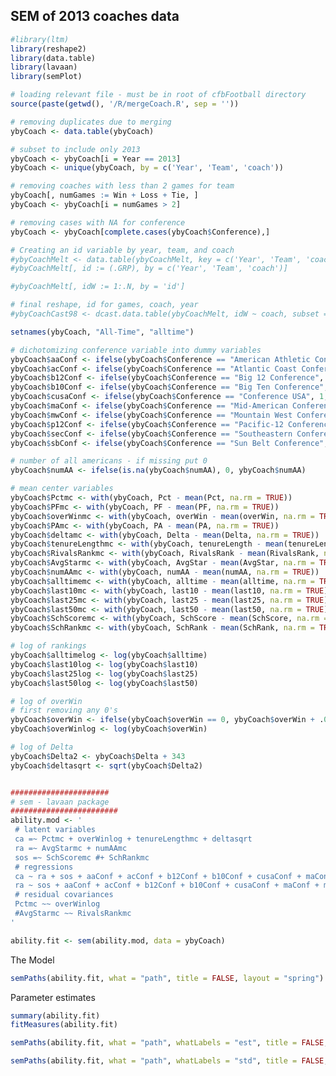 SEM of 2013 coaches data
-----------------

```r
#library(ltm)
library(reshape2)
library(data.table)
library(lavaan)
library(semPlot)

# loading relevant file - must be in root of cfbFootball directory
source(paste(getwd(), '/R/mergeCoach.R', sep = ''))

# removing duplicates due to merging
ybyCoach <- data.table(ybyCoach)

# subset to include only 2013
ybyCoach <- ybyCoach[i = Year == 2013]
ybyCoach <- unique(ybyCoach, by = c('Year', 'Team', 'coach'))

# removing coaches with less than 2 games for team
ybyCoach[, numGames := Win + Loss + Tie, ]
ybyCoach <- ybyCoach[i = numGames > 2]

# removing cases with NA for conference
ybyCoach <- ybyCoach[complete.cases(ybyCoach$Conference),]

# Creating an id variable by year, team, and coach
#ybyCoachMelt <- data.table(ybyCoachMelt, key = c('Year', 'Team', 'coach'))
#ybyCoachMelt[, id := (.GRP), by = c('Year', 'Team', 'coach')]

#ybyCoachMelt[, idW := 1:.N, by = 'id']

# final reshape, id for games, coach, year
#ybyCoachCast98 <- dcast.data.table(ybyCoachMelt, idW ~ coach, subset = (Year == 1998))[, idW := NULL]

setnames(ybyCoach, "All-Time", "alltime")

# dichotomizing conference variable into dummy variables
ybyCoach$aaConf <- ifelse(ybyCoach$Conference == "American Athletic Conference", 1, 0)
ybyCoach$acConf <- ifelse(ybyCoach$Conference == "Atlantic Coast Conference", 1, 0)
ybyCoach$b12Conf <- ifelse(ybyCoach$Conference == "Big 12 Conference", 1, 0)
ybyCoach$b10Conf <- ifelse(ybyCoach$Conference == "Big Ten Conference", 1, 0)
ybyCoach$cusaConf <- ifelse(ybyCoach$Conference == "Conference USA", 1, 0)
ybyCoach$maConf <- ifelse(ybyCoach$Conference == "Mid-American Conference", 1, 0)
ybyCoach$mwConf <- ifelse(ybyCoach$Conference == "Mountain West Conference", 1, 0)
ybyCoach$p12Conf <- ifelse(ybyCoach$Conference == "Pacific-12 Conference", 1, 0)
ybyCoach$secConf <- ifelse(ybyCoach$Conference == "Southeastern Conference", 1, 0)
ybyCoach$sbConf <- ifelse(ybyCoach$Conference == "Sun Belt Conference", 1, 0)

# number of all americans - if missing put 0
ybyCoach$numAA <- ifelse(is.na(ybyCoach$numAA), 0, ybyCoach$numAA)

# mean center variables
ybyCoach$Pctmc <- with(ybyCoach, Pct - mean(Pct, na.rm = TRUE))
ybyCoach$PFmc <- with(ybyCoach, PF - mean(PF, na.rm = TRUE))
ybyCoach$overWinmc <- with(ybyCoach, overWin - mean(overWin, na.rm = TRUE))
ybyCoach$PAmc <- with(ybyCoach, PA - mean(PA, na.rm = TRUE))
ybyCoach$deltamc <- with(ybyCoach, Delta - mean(Delta, na.rm = TRUE))
ybyCoach$tenureLengthmc <- with(ybyCoach, tenureLength - mean(tenureLength, na.rm = TRUE))
ybyCoach$RivalsRankmc <- with(ybyCoach, RivalsRank - mean(RivalsRank, na.rm = TRUE))
ybyCoach$AvgStarmc <- with(ybyCoach, AvgStar - mean(AvgStar, na.rm = TRUE))
ybyCoach$numAAmc <- with(ybyCoach, numAA - mean(numAA, na.rm = TRUE))
ybyCoach$alltimemc <- with(ybyCoach, alltime - mean(alltime, na.rm = TRUE))
ybyCoach$last10mc <- with(ybyCoach, last10 - mean(last10, na.rm = TRUE))
ybyCoach$last25mc <- with(ybyCoach, last25 - mean(last25, na.rm = TRUE))
ybyCoach$last50mc <- with(ybyCoach, last50 - mean(last50, na.rm = TRUE))
ybyCoach$SchScoremc <- with(ybyCoach, SchScore - mean(SchScore, na.rm = TRUE))
ybyCoach$SchRankmc <- with(ybyCoach, SchRank - mean(SchRank, na.rm = TRUE))

# log of rankings
ybyCoach$alltimelog <- log(ybyCoach$alltime)
ybyCoach$last10log <- log(ybyCoach$last10)
ybyCoach$last25log <- log(ybyCoach$last25)
ybyCoach$last50log <- log(ybyCoach$last50)

# log of overWin
# first removing any 0's
ybyCoach$overWin <- ifelse(ybyCoach$overWin == 0, ybyCoach$overWin + .000001, ybyCoach$overWin)
ybyCoach$overWinlog <- log(ybyCoach$overWin)

# log of Delta
ybyCoach$Delta2 <- ybyCoach$Delta + 343
ybyCoach$deltasqrt <- sqrt(ybyCoach$Delta2)


######################
# sem - lavaan package
########################
ability.mod <- '
 # latent variables
 ca =~ Pctmc + overWinlog + tenureLengthmc + deltasqrt
 ra =~ AvgStarmc + numAAmc
 sos =~ SchScoremc #+ SchRankmc
 # regressions
 ca ~ ra + sos + aaConf + acConf + b12Conf + b10Conf + cusaConf + maConf + mwConf + p12Conf + secConf + sbConf
 ra ~ sos + aaConf + acConf + b12Conf + b10Conf + cusaConf + maConf + mwConf + p12Conf + secConf + sbConf
 # residual covariances
 Pctmc ~~ overWinlog
 #AvgStarmc ~~ RivalsRankmc
'

ability.fit <- sem(ability.mod, data = ybyCoach)
```

The Model
```r
semPaths(ability.fit, what = "path", title = FALSE, layout = "spring")
```


Parameter estimates
```r
summary(ability.fit)
fitMeasures(ability.fit)
```

```r
semPaths(ability.fit, what = "path", whatLabels = "est", title = FALSE, layout = "spring")
```

```r
semPaths(ability.fit, what = "path", whatLabels = "std", title = FALSE, layout = "spring")
```

